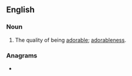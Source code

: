 ==English==

===Noun===
{{en-noun|-|adorabilities}}

# The quality of being [[adorable]]; [[adorableness]].

===Anagrams===
* {{anagrams|en|a=aabdiilorty|roadability}}
